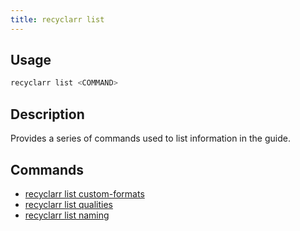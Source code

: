 ```yaml
---
title: recyclarr list
---
```


## Usage

```js
recyclarr list <COMMAND>
```

## Description

Provides a series of commands used to list information in the guide.

## Commands

- [recyclarr list custom-formats](list-custom-formats.mdx)
- [recyclarr list qualities](list-qualities.mdx)
- [recyclarr list naming](list-naming.mdx)
